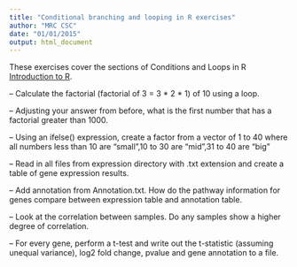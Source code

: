 ```yaml
---
title: "Conditional branching and looping in R exercises"
author: "MRC CSC"
date: "01/01/2015"
output: html_document
---
```


These exercises cover the sections of Conditions and Loops in R [Introduction to R]("introToR_Day1.html").

-- Calculate the factorial (factorial of 3 = 3 * 2 * 1) of 10 using a loop.

-- Adjusting your answer from before, what is the first number that has a factorial greater than 1000.

-- Using an ifelse() expression, create a factor from a vector of 1 to 40 where all numbers less than 10 are "small",10 to 30 are "mid",31 to 40 are "big"


-- Read in all files from expression directory with .txt extension and create a table of gene expression results.

-- Add annotation from Annotation.txt. How do the pathway information for genes compare between expression table and annotation table.
 

-- Look at the correlation between samples. Do any samples show a higher degree of correlation.

-- For every gene, perform a t-test and write out the t-statistic (assuming unequal variance), log2 fold change, pvalue and gene annotation to a file.

